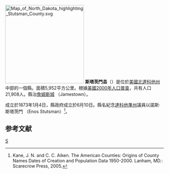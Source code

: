 {{noteTA
|T=zh-hans:斯塔茨门县 (北达科他州);zh-hk:斯塔茨門縣 (北達科他州);zh-tw:斯塔茨門郡 (北達科他州);
|1=zh-hans:县;zh-hk:縣;zh-tw:郡;
}}
[[File:Map_of_North_Dakota_highlighting_Stutsman_County.svg|250px]]
'''斯塔茨門县'''（{{lang-en|Stutsman County}}）是位於[[美國|美國]][[北達科他州|北達科他州]]中部的一個縣。面積5,952平方公里。根據[[美國2000年人口普查|美國2000年人口普查]]，共有人口21,908人。縣治[[詹姆斯城_(北達科他州)|詹姆斯城]] （Jamestown）。

成立於1873年1月4日，縣政府成立於6月10日。縣名紀念[[達科他準州|達科他準州]]議員以諾斯·斯塔茨門 （Enos Stutsman）<ref>Kane, J. N. and C. C. Aiken. The American Counties: Origins of County Names Dates of Creation and Population Data 1950-2000. Lanham, MD.: Scarecrow Press, 2005.</ref>。

==参考文献==
<div class="references-small">
<references />
</div>
[[Category:北達科他州行政區劃|S]]